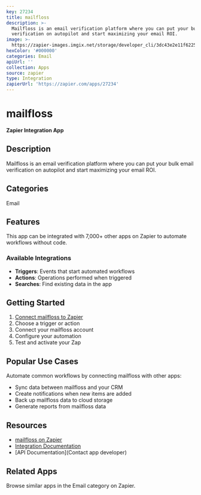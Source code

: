 ```yaml
---
key: 27234
title: mailfloss
description: >-
  Mailfloss is an email verification platform where you can put your bulk email
  verification on autopilot and start maximizing your email ROI.
image: >-
  https://zapier-images.imgix.net/storage/developer_cli/3dc43e2e11f6225da1bf837caf23d4df_2.png?auto=format%2Ccompress&ixlib=python-3.0.0&q=50
hexColor: '#000000'
categories: Email
apiUrl: ''
collection: Apps
source: zapier
type: Integration
zapierUrl: 'https://zapier.com/apps/27234'
---
```

# mailfloss

**Zapier Integration App**

## Description

Mailfloss is an email verification platform where you can put your bulk email verification on autopilot and start maximizing your email ROI.

## Categories

Email

## Features

This app can be integrated with 7,000+ other apps on Zapier to automate workflows without code.

### Available Integrations

- **Triggers**: Events that start automated workflows
- **Actions**: Operations performed when triggered
- **Searches**: Find existing data in the app

## Getting Started

1. [Connect mailfloss to Zapier](https://zapier.com/apps/27234)
2. Choose a trigger or action
3. Connect your mailfloss account
4. Configure your automation
5. Test and activate your Zap

## Popular Use Cases

Automate common workflows by connecting mailfloss with other apps:

- Sync data between mailfloss and your CRM
- Create notifications when new items are added
- Back up mailfloss data to cloud storage
- Generate reports from mailfloss data

## Resources

- [mailfloss on Zapier](https://zapier.com/apps/27234)
- [Integration Documentation](https://zapier.com/apps/27234/integrations)
- [API Documentation](Contact app developer)

## Related Apps

Browse similar apps in the Email category on Zapier.
